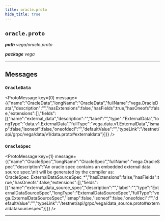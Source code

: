 ```yaml
---
title: oracle.proto
hide_title: true
---
```



## `oracle.proto`
_**path** vega/oracle.proto_

_**package** vega_



---

## Messages


### `OracleData`
<ProtoMessage key={0} message={{"name":"OracleData","longName":"OracleData","fullName":"vega.OracleData","description":"","hasExtensions":false,"hasFields":true,"hasOneofs":false,"extensions":[],"fields":[{"name":"external_data","description":"","label":"","type":"ExternalData","longType":"data.v1.ExternalData","fullType":"vega.data.v1.ExternalData","ismap":false,"isoneof":false,"oneofdecl":"","defaultValue":"","typeLink":"/testnet/api/grpc/vega/data/v1/data.proto#externaldata"}]}} />


### `OracleSpec`
<ProtoMessage key={1} message={{"name":"OracleSpec","longName":"OracleSpec","fullName":"vega.OracleSpec","description":"An oracle spec contains an embedded external data source spec.\nIt will be generated by the compiler as: OracleSpec_ExternalDataSourceSpec_*","hasExtensions":false,"hasFields":true,"hasOneofs":false,"extensions":[],"fields":[{"name":"external_data_source_spec","description":"","label":"","type":"ExternalDataSourceSpec","longType":"ExternalDataSourceSpec","fullType":"vega.ExternalDataSourceSpec","ismap":false,"isoneof":false,"oneofdecl":"","defaultValue":"","typeLink":"/testnet/api/grpc/vega/data_source.proto#externaldatasourcespec"}]}} />

---


  